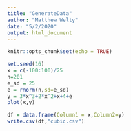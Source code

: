 ```yaml
---
title: "GenerateData"
author: "Matthew Welty"
date: "5/2/2020"
output: html_document
---
```


```r
knitr::opts_chunk$set(echo = TRUE)
```

```r
set.seed(16)
x = c(-100:100)/25
n=201
e_sd = 25
e = rnorm(n,sd=e_sd)
y = 3*x^3+2*x^2+x+4+e
plot(x,y)

df = data.frame(Column1 = x,Column2=y)
write.csv(df,"cubic.csv")
```

